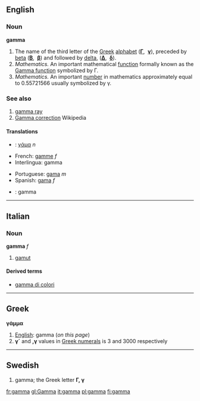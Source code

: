 ==English==
===Noun===
'''gamma'''
# The name of the third letter of the [[Greek]] [[alphabet]] ('''[[Γ]]''', &nbsp;'''[[γ]]'''), preceded by [[beta]] ('''[[Β]]''', &nbsp;'''[[β]]''') and followed by [[delta]], ('''[[Δ]]''', &nbsp;'''[[δ]]''').
# ''Mathematics.'' An important mathematical [[function]] formally known as the [[w:Gamma function|Gamma function]] symbolized by Γ.
# ''Mathematics.'' An important [[number]] in mathematics approximately equal to 0.55721566 usually symbolized by γ.

===See also===
# [[gamma ray]]
# [[w:Gamma correction|Gamma correction]] Wikipedia

====Translations====
{{top}}
*{{el}}: [[γάμα]] ''n'' 
*French: [[gamme]] ''f''
*Interlingua: gamma
{{mid}}
*Portuguese: [[gama]] ''m''
*Spanish: [[gama]] ''f''
*{{sv}}: gamma
{{bottom}}
----

==Italian==
===Noun===
'''gamma''' ''f''
# [[gamut]]

<!--
====Translations====
 these cognate tanslations are interesting, please do not delete - moved to English section-->

====Derived terms====
*[[gamma di colori]]<!-- only if it's a set-phrase -->

----

==Greek==
'''γάμμα'''

#[[English]]: gamma (''on this page'')
#'''γ´''' and ''',γ''' values in [[Greek numerals]] is 3 and 3000 respectively

----

==Swedish==
#gamma; the Greek letter '''Γ, γ'''

[[fr:gamma]]
[[gl:Gamma]]
[[it:gamma]]
[[pl:gamma]]
[[fi:gamma]]